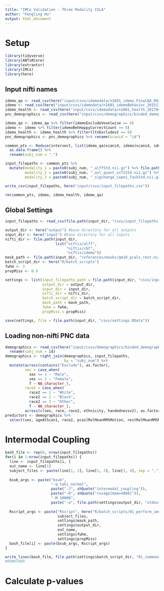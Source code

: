 ```yaml
---
title: "IMCo Validation - Three Modality ISLA"
author: "Fengling Hu"
output: html_document
---
```


# Setup
```r
library(tidyverse)
library(ANTsRCore)
library(extrantsr)
library(IMCo)
library(here)
```

## Input nifti names
```r
idemo_qa <- read_csv(here("input/csvs/idemodata/n1601_idemo_FinalQA_092817.csv"))
idemo <- read_csv(here("input/csvs/idemodata/n1601_idemoBehavior_20151130.csv"))
idemo_health <- read_csv(here("input/csvs/idemodata/n1601_health_20170421.csv"))
pnc_demographics <- read_csv(here("input/csvs/demographics/binded_demographics.csv"))

idemo_qa <- idemo_qa %>% filter(idemoExcludeVoxelwise == 0)
idemo <- idemo %>% filter(idemoBehHappyCorrectCount >= 8)
idemo_health <- idemo_health %>% filter(ltnExcludev2 == 0)
pnc_demographics <- pnc_demographics %>% rename(scanid = "id")

common_pts <- Reduce(intersect, list(idemo_qa$scanid, idemo$scanid, idemo_health$scanid, pnc_demographics$scanid)) %>%
  as.data.frame() %>%
  rename(subj_num = ".")

input_filepaths <- common_pts %>% 
  mutate(modality_1 = paste0(subj_num, "_alffStd.nii.gz") %>% file.path("~/Documents/IMCo_analyses/input/niftis/alff"),
         modality_2 = paste0(subj_num, "_asl_quant_ssT1Std.nii.gz") %>% file.path("~/Documents/IMCo_analyses/input/niftis/cbf"), 
         modality_3 = paste0(subj_num, "_sigchange_cope1_TaskStd.nii.gz") %>% file.path("~/Documents/IMCo_analyses/input/niftis/idemo"))

write_csv(input_filepaths, here("input/csvs/input_filepaths.csv"))

rm(common_pts, idemo, idemo_health, idemo_qa)
```

## Global Settings
```r
input_filepaths <- read_csv(file.path(input_dir, "csvs/input_filepaths.csv"))

output_dir <- here("output") #base directory for all outputs
input_dir <- here("input") #base directory for all inputs
nifti_dir <- file.path(input_dir, 
                       list("niftis/alff",
                            "niftis/cbf",
                            "niftis/idemo"))
mask_path <- file.path(input_dir, "references/masks/gm10_pcals_rest.nii.gz")
batch_script_dir <- here("R/batch_scripts")
fwhm <- 3
propMiss <- 0.9

settings <- list(input_filepaths_path = file.path(input_dir, "csvs/input_filepaths.csv"),
                 output_dir = output_dir,
                 input_dir = input_dir,
                 nifti_dir = nifti_dir,
                 batch_script_dir = batch_script_dir,
                 mask_path = mask_path,
                 fwhm = fwhm,
                 propMiss = propMiss)

save(settings, file = file.path(input_dir, "csvs/settings.RData"))
```

## Loading non-nifti PNC data
```r
demographics <- read_csv(here("input/csvs/demographics/binded_demographics.csv")) %>% 
  rename(subj_num = id)
demographics <- right_join(demographics, input_filepaths, 
                           by = "subj_num") %>% 
  mutate(across(contains("Exclude"), as.factor),
         sex = case_when(
           sex == 1 ~ "Male",
           sex == 2 ~ "Female",
           T ~ NA_character_),
         race2 = case_when(
           race2 == 1 ~ "White",
           race2 == 2 ~ "Black",
           race2 == 3 ~ "Other",
           T ~ NA_character_),
         across(c(sex, race, race2, ethnicity, handednessv2), as.factor))
predictors <- demographics %>%
  select(sex, ageAtScan1, race2, pcaslRelMeanRMSMotion, restRelMeanRMSMotion)
```

# Intermodal Coupling
```r
bash_file <- rep(0, nrow(input_filepaths))
for(i in 1:nrow(input_filepaths)) {
  line <- input_filepaths[i, ]
  out_name <- line[1]
  subject_files <- paste(line[1, 2], line[1, 3], line[1, 4], sep = ",")
  
  bsub_args <- paste("bsub",
                     "-q taki_normal",
                     paste("-J", shQuote("intermodal_coupling")),
                     paste("-R", shQuote("rusage[mem=4000]")),
                     "-M 10000",
                     paste("-o", file.path(settings$output_dir, "stdout/intermodal_coupling.txt")))
  
  Rscript_args <- paste("Rscript", here("R/batch_scripts/01_perform_imco.R"),
                        subject_files,
                        settings$mask_path,
                        settings$output_dir,
                        out_name,
                        settings$fwhm,
                        settings$propMiss)
  bash_file[i] <- paste(bsub_args, Rscript_args)
}

write_lines(bash_file, file.path(settings$batch_script_dir, "01_commands.sh"))
#RUNOTHER
```

# Calculate p-values
```r

```

